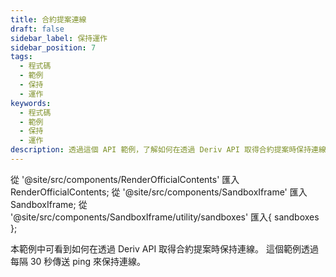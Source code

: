 ```yaml
---
title: 合約提案連線
draft: false
sidebar_label: 保持運作
sidebar_position: 7
tags:
  - 程式碼
  - 範例
  - 保持
  - 運作
keywords:
  - 程式碼
  - 範例
  - 保持
  - 運作
description: 透過這個 API 範例，了解如何在透過 Deriv API 取得合約提案時保持連線。
---
```


從 '@site/src/components/RenderOfficialContents' 匯入 RenderOfficialContents;
從 '@site/src/components/SandboxIframe' 匯入 SandboxIframe;
從 '@site/src/components/SandboxIframe/utility/sandboxes' 匯入{ sandboxes };

<RenderOfficialContents>
  <p>本範例中可看到如何在透過 Deriv API 取得合約提案時保持連線。 這個範例透過每隔 30 秒傳送 ping 來保持連線。</p>
</RenderOfficialContents>

<SandboxIframe sandbox={sandboxes.keep_alive} />
